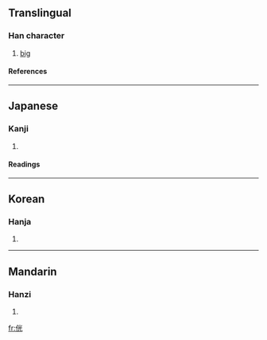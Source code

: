 ==Translingual==
===Han character===
{{Han char|rn=9|rad=人|as=06|sn=8|four=|canj=人火一山 (OFMU)}}
# [[big]]
====References====
{{Han ref|kx=0101.230|dkj=00586|dj=0215.040|hdz=10147.090|uh=4F8A|ud=20362}}
----
==Japanese==
===Kanji===
{{ja-kanji|grade=|rs=人06}}
# {{defn|Japanese}} 
====Readings====
{{ja-readings|on=[[こう]] (kō)|kun=[[さかん]] (sakan)}}
----
==Korean==
===Hanja===
{{ko-hanja|hangeul=광|rv=gwang|mr=kwang}}
# {{defn|Korean}}
----
==Mandarin==
===Hanzi===
{{cmn-hanzi|pin=[[guāng]] ([[guang1]]), [[měi]] ([[mei3]])|wg=kuang<sup>1</sup>, mei<sup>3</sup>}}
# {{defn|Mandarin}}

[[fr:侊]]